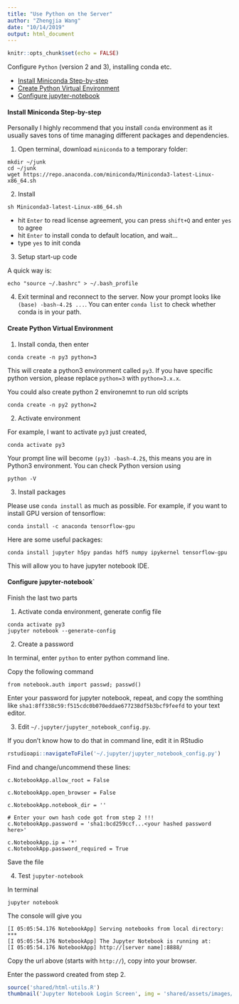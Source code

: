 ```yaml
---
title: "Use Python on the Server"
author: "Zhengjia Wang"
date: "10/14/2019"
output: html_document
---
```


```r
knitr::opts_chunk$set(echo = FALSE)
```

Configure `Python` (version 2 and 3), installing conda etc.

* [Install Miniconda Step-by-step](#install-miniconda-step-by-step)
* [Create Python Virtual Environment](#create-python-virtual-environment)
* [Configure jupyter-notebook](#configure-jupyter-notebook)

#### Install Miniconda Step-by-step

Personally I highly recommend that you install `conda` environment as it usually saves tons of time managing different packages and dependencies. 

1. Open terminal, download `miniconda` to a temporary folder:
```
mkdir ~/junk
cd ~/junk
wget https://repo.anaconda.com/miniconda/Miniconda3-latest-Linux-x86_64.sh
```

2. Install 
```
sh Miniconda3-latest-Linux-x86_64.sh
```
  * hit `Enter` to read license agreement, you can press `shift+Q` and enter `yes` to agree
  * hit `Enter` to install conda to default location, and wait...
  * type `yes` to init conda

3. Setup start-up code

A quick way is:

```
echo "source ~/.bashrc" > ~/.bash_profile
```

4. Exit terminal and reconnect to the server. Now your prompt looks like `(base) -bash-4.2$ ...`. You can enter `conda list` to check whether conda is in your path.


#### Create Python Virtual Environment

1. Install conda, then enter
```
conda create -n py3 python=3
```

This will create a python3 environment called `py3`. If you have specific python version, please replace `python=3` with `python=3.x.x`.

You could also create python 2 environemnt to run old scripts

```
conda create -n py2 python=2
```

2. Activate environment

For example, I want to activate `py3` just created,
```
conda activate py3
```

Your prompt line will become `(py3) -bash-4.2$ `, this means you are in Python3 environment. You can check Python version using 
```
python -V
```

3. Install packages

Please use `conda install` as much as possible. For example, if you want to install GPU version of tensorflow:

```
conda install -c anaconda tensorflow-gpu
```

Here are some useful packages:

```
conda install jupyter h5py pandas hdf5 numpy ipykernel tensorflow-gpu
```

This will allow you to have jupyter notebook IDE.

#### Configure jupyter-notebook`

Finish the last two parts

1. Activate conda environment, generate config file
```
conda activate py3
jupyter notebook --generate-config
```

2. Create a password

In terminal, enter `python` to enter python command line.

Copy the following command

```
from notebook.auth import passwd; passwd()
```

Enter your password for jupyter notebook, repeat, and copy the somthing like `sha1:8ff338c59:f515cdc0b070eddae677238df5b3bcf9feefd` to your text editor.


3. Edit `~/.jupyter/jupyter_notebook_config.py`. 

If you don't know how to do that in command line, edit it in RStudio
```r
rstudioapi::navigateToFile('~/.jupyter/jupyter_notebook_config.py')
```

Find and change/uncommend these lines:

```
c.NotebookApp.allow_root = False

c.NotebookApp.open_browser = False

c.NotebookApp.notebook_dir = ''

# Enter your own hash code got from step 2 !!!
c.NotebookApp.password = 'sha1:bcd259ccf...<your hashed password here>'

c.NotebookApp.ip = '*'
c.NotebookApp.password_required = True
```

Save the file

4. Test `jupyter-notebook`

In terminal

```
jupyter notebook
```

The console will give you

```
[I 05:05:54.176 NotebookApp] Serving notebooks from local directory: ***
[I 05:05:54.176 NotebookApp] The Jupyter Notebook is running at:
[I 05:05:54.176 NotebookApp] http://[server name]:8888/
```

Copy the url above (starts with `http://`), copy into your browser.

Enter the password created from step 2.

```r
source('shared/html-utils.R')
thumbnail('Jupyter Notebook Login Screen', img = 'shared/assets/images/jupyter-login.png')
```

